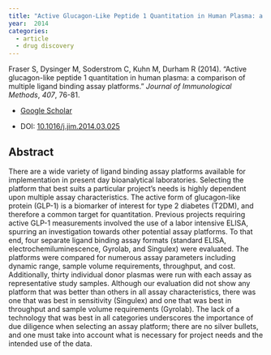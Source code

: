 ```yaml
---
title: "Active Glucagon-Like Peptide 1 Quantitation in Human Plasma: a Comparison of Multiple Ligand Binding Assay Platforms"
year:  2014 
categories:
  - article
  - drug discovery
---
```


Fraser S, Dysinger M, Soderstrom C, Kuhn M, Durham R (2014). “Active glucagon-like peptide 1 quantitation in human plasma: a comparison of multiple ligand binding assay platforms.” _Journal of Immunological Methods_, *407*, 76-81.

- [Google Scholar](https://scholar.google.com/scholar?hl=en&as_sdt=0%2C7&q=Active+glucagon+like+peptide+1+quantitation+in+human+plasma+a+comparison+of+multiple+ligand+binding+assay+platforms2014&btnG=) 

- DOI: [10.1016/j.jim.2014.03.025](https://doi.org/10.1016/j.jim.2014.03.025)


## Abstract

There are a wide variety of ligand binding assay platforms available for implementation in present day bioanalytical laboratories. Selecting the platform that best suits a particular project's needs is highly dependent upon multiple assay characteristics. The active form of glucagon-like protein (GLP-1) is a biomarker of interest for type 2 diabetes (T2DM), and therefore a common target for quantitation. Previous projects requiring active GLP-1 measurements involved the use of a labor intensive ELISA, spurring an investigation towards other potential assay platforms. To that end, four separate ligand binding assay formats (standard ELISA, electrochemiluminescence, Gyrolab, and Singulex) were evaluated. The platforms were compared for numerous assay parameters including dynamic range, sample volume requirements, throughput, and cost. Additionally, thirty individual donor plasmas were run with each assay as representative study samples. Although our evaluation did not show any platform that was better than others in all assay characteristics, there was one that was best in sensitivity (Singulex) and one that was best in throughput and sample volume requirements (Gyrolab). The lack of a technology that was best in all categories underscores the importance of due diligence when selecting an assay platform; there are no silver bullets, and one must take into account what is necessary for project needs and the intended use of the data.

